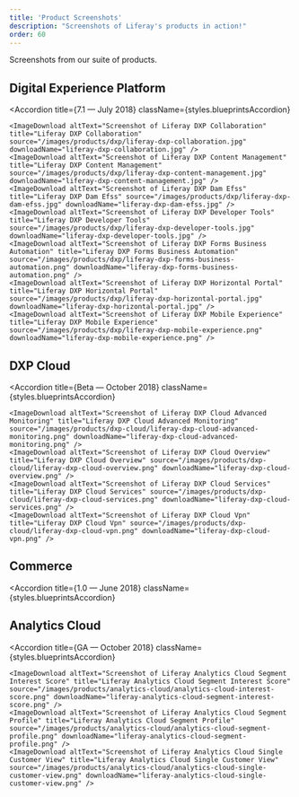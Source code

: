 ```yaml
---
title: 'Product Screenshots'
description: "Screenshots of Liferay's products in action!"
order: 60
---
```



Screenshots from our suite of products.

## Digital Experience Platform
<Accordion
	title={<Heading level={3}>7.1 — July 2018</Heading>}
	className={styles.blueprintsAccordion}
>
    <ImageDownload altText="Screenshot of Liferay DXP Collaboration" title="Liferay DXP Collaboration" source="/images/products/dxp/liferay-dxp-collaboration.jpg" downloadName="liferay-dxp-collaboration.jpg" />
    <ImageDownload altText="Screenshot of Liferay DXP Content Management" title="Liferay DXP Content Management" source="/images/products/dxp/liferay-dxp-content-management.jpg" downloadName="liferay-dxp-content-management.jpg" />
    <ImageDownload altText="Screenshot of Liferay DXP Dam Efss" title="Liferay DXP Dam Efss" source="/images/products/dxp/liferay-dxp-dam-efss.jpg" downloadName="liferay-dxp-dam-efss.jpg" />
    <ImageDownload altText="Screenshot of Liferay DXP Developer Tools" title="Liferay DXP Developer Tools" source="/images/products/dxp/liferay-dxp-developer-tools.jpg" downloadName="liferay-dxp-developer-tools.jpg" />
    <ImageDownload altText="Screenshot of Liferay DXP Forms Business Automation" title="Liferay DXP Forms Business Automation" source="/images/products/dxp/liferay-dxp-forms-business-automation.png" downloadName="liferay-dxp-forms-business-automation.png" />
    <ImageDownload altText="Screenshot of Liferay DXP Horizontal Portal" title="Liferay DXP Horizontal Portal" source="/images/products/dxp/liferay-dxp-horizontal-portal.jpg" downloadName="liferay-dxp-horizontal-portal.jpg" />
    <ImageDownload altText="Screenshot of Liferay DXP Mobile Experience" title="Liferay DXP Mobile Experience" source="/images/products/dxp/liferay-dxp-mobile-experience.png" downloadName="liferay-dxp-mobile-experience.png" />
</Accordion>

## DXP Cloud
<Accordion
	title={<Heading level={3}>Beta — October 2018</Heading>}
	className={styles.blueprintsAccordion}
>
    <ImageDownload altText="Screenshot of Liferay DXP Cloud Advanced Monitoring" title="Liferay DXP Cloud Advanced Monitoring" source="/images/products/dxp-cloud/liferay-dxp-cloud-advanced-monitoring.png" downloadName="liferay-dxp-cloud-advanced-monitoring.png" />
    <ImageDownload altText="Screenshot of Liferay DXP Cloud Overview" title="Liferay DXP Cloud Overview" source="/images/products/dxp-cloud/liferay-dxp-cloud-overview.png" downloadName="liferay-dxp-cloud-overview.png" />
    <ImageDownload altText="Screenshot of Liferay DXP Cloud Services" title="Liferay DXP Cloud Services" source="/images/products/dxp-cloud/liferay-dxp-cloud-services.png" downloadName="liferay-dxp-cloud-services.png" />
    <ImageDownload altText="Screenshot of Liferay DXP Cloud Vpn" title="Liferay DXP Cloud Vpn" source="/images/products/dxp-cloud/liferay-dxp-cloud-vpn.png" downloadName="liferay-dxp-cloud-vpn.png" />
</Accordion>

## Commerce
<Accordion
	title={<Heading level={3}>1.0 — June 2018</Heading>}
	className={styles.blueprintsAccordion}
>

<ImageDownload
    altText="Screenshot of Liferay Commerce Catalog Management"
    title="Liferay Commerce Catalog Management"
    source="/images/products/commerce/liferay-commerce-catalog-management.png"
    downloadName="liferay-commerce-catalog-management.png" />

<ImageDownload
    altText="Screenshot of Liferay Commerce Edit Forms"
    title="Liferay Commerce Edit Forms"
    source="/images/products/commerce/liferay-commerce-edit-form.png"
    downloadName="liferay-commerce-edit-form.png" />

<ImageDownload
    altText="Screenshot of Liferay Commerce Scheduled Tasks"
    title="Liferay Commerce Scheduled Tasks"
    source="/images/products/commerce/liferay-commerce-scheduled-tasks.png"
    downloadName="liferay-commerce-scheduled-tasks.png" />

<ImageDownload
    altText="Screenshot of Liferay Commerce Minium Checkout"
    title="Liferay Commerce Minium Checkout"
    source="/images/products/commerce/liferay-commerce-minium-checkout.png"
    downloadName="liferay-commerce-minium-checkout.png" />

<ImageDownload 
    altText="Screenshot of Liferay Commerce Minium Components"
    title="Liferay Commerce Minium Components"
    source="/images/products/commerce/liferay-commerce-minium-components.png"
    downloadName="liferay-commerce-minium-components.png" />

<ImageDownload 
    altText="Screenshot of Liferay Commerce Minium Dashboard with Background"
    title="Liferay Commerce Minium Dashboard with Background"
    source="/images/products/commerce/liferay-commerce-minium-dashboard-with-background.png"
    downloadName="liferay-commerce-minium-dashboard-with-background.png" />

<ImageDownload 
    altText="Screenshot of Liferay Commerce Minium Order Forecast"
    title="Liferay Commerce Minium Order Forecast"
    source="/images/products/commerce/liferay-commerce-minium-order-forecast.png"
    downloadName="liferay-commerce-minium-order-forecast.png" />

<ImageDownload 
    altText="Screenshot of Liferay Commerce Minium Product Catalog"
    title="Liferay Commerce Minium Product Catalog"
    source="/images/products/commerce/liferay-commerce-minium-product-catalog.png"
    downloadName="liferay-commerce-minium-product-catalog.png" />

<ImageDownload 
    altText="Screenshot of Liferay Commerce Minium Product Details"
    title="Liferay Commerce Minium Product Details"
    source="/images/products/commerce/liferay-commerce-minium-product-details.png"
    downloadName="liferay-commerce-minium-product-details.png" />
</Accordion> 

## Analytics Cloud
<Accordion
	title={<Heading level={3}>GA — October 2018</Heading>}
	className={styles.blueprintsAccordion}
>
    <ImageDownload altText="Screenshot of Liferay Analytics Cloud Segment Interest Score" title="Liferay Analytics Cloud Segment Interest Score" source="/images/products/analytics-cloud/analytics-cloud-interest-score.png" downloadName="liferay-analytics-cloud-segment-interest-score.png" />
    <ImageDownload altText="Screenshot of Liferay Analytics Cloud Segment Profile" title="Liferay Analytics Cloud Segment Profile" source="/images/products/analytics-cloud/analytics-cloud-segment-profile.png" downloadName="liferay-analytics-cloud-segment-profile.png" />
    <ImageDownload altText="Screenshot of Liferay Analytics Cloud Single Customer View" title="Liferay Analytics Cloud Single Customer View" source="/images/products/analytics-cloud/analytics-cloud-single-customer-view.png" downloadName="liferay-analytics-cloud-single-customer-view.png" />
</Accordion>